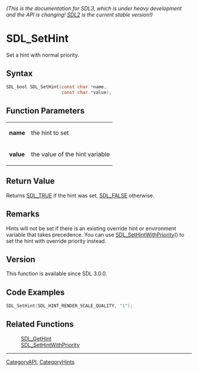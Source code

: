 ====== (This is the documentation for SDL3, which is under heavy development and the API is changing! [https://wiki.libsdl.org/ SDL2] is the current stable version!) ======
= SDL_SetHint =

Set a hint with normal priority.

== Syntax ==

<syntaxhighlight lang='c'>
SDL_bool SDL_SetHint(const char *name,
                     const char *value);
</syntaxhighlight>

== Function Parameters ==

{|
|'''name'''
|the hint to set
|-
|'''value'''
|the value of the hint variable
|}

== Return Value ==

Returns [[SDL_TRUE]] if the hint was set, [[SDL_FALSE]] otherwise.

== Remarks ==

Hints will not be set if there is an existing override hint or environment
variable that takes precedence. You can use [[SDL_SetHintWithPriority]]()
to set the hint with override priority instead.

== Version ==

This function is available since SDL 3.0.0.

== Code Examples ==

<syntaxhighlight lang='c++'>
SDL_SetHint(SDL_HINT_RENDER_SCALE_QUALITY, "1");
</syntaxhighlight>

== Related Functions ==

:[[SDL_GetHint]]
:[[SDL_SetHintWithPriority]]

----
[[CategoryAPI]], [[CategoryHints]]


